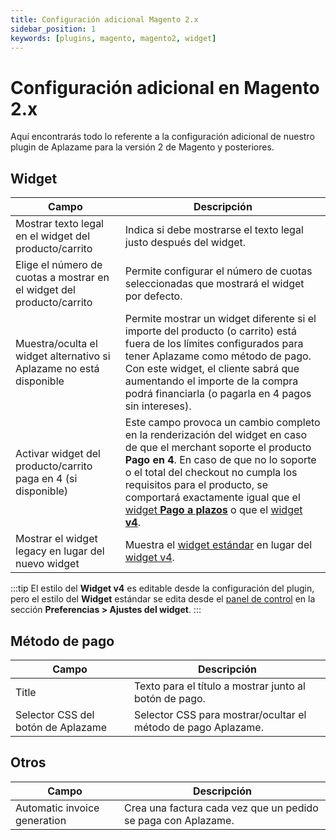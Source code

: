 ```yaml
---
title: Configuración adicional Magento 2.x
sidebar_position: 1
keywords: [plugins, magento, magento2, widget]
---
```

# Configuración adicional en Magento 2.x
Aquí encontrarás todo lo referente a la configuración adicional de nuestro plugin de Aplazame para la versión 2 de Magento y posteriores.

## Widget

Campo | Descripción
----- | -----------
Mostrar texto legal en el widget del producto/carrito | Indica si debe mostrarse el texto legal justo después del widget.
Elige el número de cuotas a mostrar en el widget del producto/carrito | Permite configurar el número de cuotas seleccionadas que mostrará el widget por defecto.
Muestra/oculta el widget alternativo si Aplazame no está disponible | Permite mostrar un widget diferente si el importe del producto (o carrito) está fuera de los límites configurados para tener Aplazame como método de pago. Con este widget, el cliente sabrá que aumentando el importe de la compra podrá financiarla (o pagarla en 4 pagos sin intereses).
Activar widget del producto/carrito paga en 4 (si disponible) | Este campo provoca un cambio completo en la renderización del widget en caso de que el merchant soporte el producto **Pago en 4**. En caso de que no lo soporte o el total del checkout no cumpla los requisitos para el producto, se comportará exactamente igual que el [widget **Pago a plazos**](../../../api/widget/installment-payment#simulación) o que el [widget **v4**](../../../api/widget/widget-v4).
Mostrar el widget legacy en lugar del nuevo widget | Muestra el [widget estándar](../../../api/widget/installment-payment#simulación) en lugar del [widget v4](../../../api/widget/widget-v4).
:::tip
  El estilo del  **Widget v4** es editable desde la configuración del plugin, pero el estilo del **Widget** estándar se edita desde el [panel de control](https://vendors.aplazame.com/) en la sección **Preferencias > Ajustes del widget**.
:::

## Método de pago

Campo | Descripción
----- | -----------
Title | Texto para el título a mostrar junto al botón de pago.
Selector CSS del botón de Aplazame | Selector CSS para mostrar/ocultar el método de pago Aplazame.

## Otros

Campo | Descripción
----- | -----------
Automatic invoice generation | Crea una factura cada vez que un pedido se paga con Aplazame.
